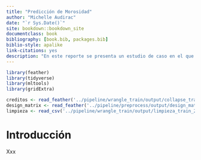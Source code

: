 ```yaml
--- 
title: "Predicción de Morosidad"
author: "Michelle Audirac"
date: "`r Sys.Date()`"
site: bookdown::bookdown_site
documentclass: book
bibliography: [book.bib, packages.bib]
biblio-style: apalike
link-citations: yes
description: "En este reporte se presenta un estudio de caso en el que se aplica la Ciencia de Datos"
---
```


<!-- # Prerequisites -->

<!-- This is a _sample_ book written in **Markdown**. You can use anything that Pandoc's Markdown supports, e.g., a math equation $a^2 + b^2 = c^2$. -->

<!-- The **bookdown** package can be installed from CRAN or Github: -->

<!-- ```{r eval=FALSE} -->
<!-- install.packages("bookdown") -->
<!-- # or the development version -->
<!-- # devtools::install_github("rstudio/bookdown") -->
<!-- ``` -->

<!-- Remember each Rmd file contains one and only one chapter, and a chapter is defined by the first-level heading `#`. -->

<!-- To compile this example to PDF, you need XeLaTeX. You are recommended to install TinyTeX (which includes XeLaTeX): <https://yihui.name/tinytex/>. -->

<!-- ```{r include=FALSE} -->
<!-- # automatically create a bib database for R packages -->
<!-- knitr::write_bib(c( -->
<!--   .packages(), 'bookdown', 'knitr', 'rmarkdown' -->
<!-- ), 'packages.bib') -->
<!-- ``` -->

```r
library(feather)
library(tidyverse)
library(mltools)
library(gridExtra)

creditos <- read_feather('../pipeline/wrangle_train/output/collapse_train_20180823_prod.feather')
design_matrix <- read_feather('../pipeline/preprocess/output/design_matrix_20180823_prod.feather')
limpieza <- read_csv('../pipeline/wrangle_train/output/limpieza_train_20180823_prod.csv')
```

# Introducción

Xxx